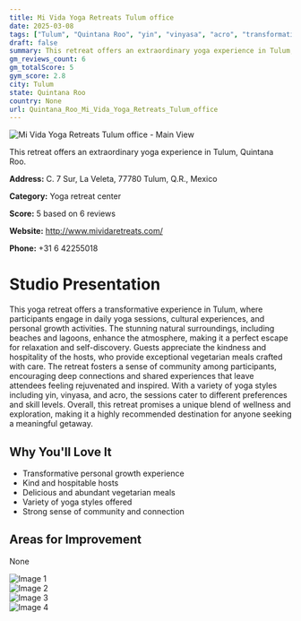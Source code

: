 ```yaml
---
title: Mi Vida Yoga Retreats Tulum office
date: 2025-03-08
tags: ["Tulum", "Quintana Roo", "yin", "vinyasa", "acro", "transformational atmosphere", "community-focused", "Tulum"]  
draft: false
summary: This retreat offers an extraordinary yoga experience in Tulum, Quintana Roo.
gm_reviews_count: 6
gm_totalScore: 5
gym_score: 2.8
city: Tulum
state: Quintana Roo
country: None
url: Quintana_Roo_Mi_Vida_Yoga_Retreats_Tulum_office
---
```


<div className="aspect-[16/9] relative my-8">
  <img 
    src="https://lh5.googleusercontent.com/p/AF1QipMlIxU2BjOuA0KwlafDDXGRWEdlCerCEChgzRuo=w1920-h1080-k-no"
    alt="Mi Vida Yoga Retreats Tulum office - Main View"
    className="object-cover absolute inset-0 w-full h-full rounded-lg"
  />
</div>

This retreat offers an extraordinary yoga experience in Tulum, Quintana Roo.

**Address:** C. 7 Sur, La Veleta, 77780 Tulum, Q.R., Mexico

**Category:** Yoga retreat center

**Score:** 5 based on 6 reviews

**Website:** http://www.mividaretreats.com/

**Phone:** +31 6 42255018

# Studio Presentation

This yoga retreat offers a transformative experience in Tulum, where participants engage in daily yoga sessions, cultural experiences, and personal growth activities. The stunning natural surroundings, including beaches and lagoons, enhance the atmosphere, making it a perfect escape for relaxation and self-discovery. Guests appreciate the kindness and hospitality of the hosts, who provide exceptional vegetarian meals crafted with care. The retreat fosters a sense of community among participants, encouraging deep connections and shared experiences that leave attendees feeling rejuvenated and inspired. With a variety of yoga styles including yin, vinyasa, and acro, the sessions cater to different preferences and skill levels. Overall, this retreat promises a unique blend of wellness and exploration, making it a highly recommended destination for anyone seeking a meaningful getaway.

## Why You'll Love It

- Transformative personal growth experience
- Kind and hospitable hosts
- Delicious and abundant vegetarian meals
- Variety of yoga styles offered
- Strong sense of community and connection

## Areas for Improvement

None

<div className="grid grid-cols-1 xl:grid-cols-2 gap-4 my-8">
<div className="aspect-[4/3] relative"><img src="https://lh5.googleusercontent.com/p/AF1QipPsuxqP5SZyWUkjS7SuGelG4CSAPgKZ8RKt5GcL=w1920-h1080-k-no" alt="Image 1" className="object-cover absolute inset-0 w-full h-full rounded-lg" /></div>
<div className="aspect-[4/3] relative"><img src="https://lh5.googleusercontent.com/p/AF1QipOq5cBLgSZcgvO8dteXrSJYP5vgT9PqfTA-vJU8=w1920-h1080-k-no" alt="Image 2" className="object-cover absolute inset-0 w-full h-full rounded-lg" /></div>
<div className="aspect-[4/3] relative"><img src="https://lh5.googleusercontent.com/p/AF1QipM4QHmiqyOlNZke5j5Ka1cX8Db1PJN6rIP3cAgN=w1920-h1080-k-no" alt="Image 3" className="object-cover absolute inset-0 w-full h-full rounded-lg" /></div>
<div className="aspect-[4/3] relative"><img src="https://lh5.googleusercontent.com/p/AF1QipNZxS3VR9ZnPcVdcbCQQInojB8w3OExXYnb2_wv=w1920-h1080-k-no" alt="Image 4" className="object-cover absolute inset-0 w-full h-full rounded-lg" /></div>
</div>
